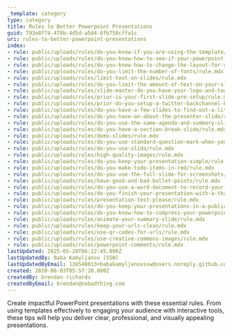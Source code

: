 ```yaml
---
_template: category
type: category
title: Rules to Better Powerpoint Presentations
guid: 793e8f74-478b-4d5d-a5d4-8fb750cffa1c
uri: rules-to-better-powerpoint-presentations
index:
- rule: public/uploads/rules/do-you-know-if-you-are-using-the-template/rule.mdx
- rule: public/uploads/rules/do-you-know-how-to-see-if-your-powerpoint-is-using-the-latest-template/rule.mdx
- rule: public/uploads/rules/do-you-know-how-to-change-the-layout-for-your-slides/rule.mdx
- rule: public/uploads/rules/do-you-limit-the-number-of-fonts/rule.mdx
- rule: public/uploads/rules/limit-text-on-slides/rule.mdx
- rule: public/uploads/rules/do-you-limit-the-amount-of-text-on-your-slides/rule.mdx
- rule: public/uploads/rules/slide-master-do-you-have-your-logo-and-tag-line-at-the-bottom/rule.mdx
- rule: public/uploads/rules/prior-is-your-first-slide-pre-setup/rule.mdx
- rule: public/uploads/rules/prior-do-you-setup-a-twitter-backchannel-beforehand/rule.mdx
- rule: public/uploads/rules/do-you-have-a-few-slides-to-find-out-a-little-bit-about-who-is-in-your-audience/rule.mdx
- rule: public/uploads/rules/do-you-have-an-about-the-presenter-slide/rule.mdx
- rule: public/uploads/rules/do-you-use-the-same-agenda-and-summary-slide/rule.mdx
- rule: public/uploads/rules/do-you-have-a-section-break-slide/rule.mdx
- rule: public/uploads/rules/demo-slides/rule.mdx
- rule: public/uploads/rules/do-you-use-standard-question-mark-when-you-are-going-to-ask-the-audience-something/rule.mdx
- rule: public/uploads/rules/do-you-use-slido/rule.mdx
- rule: public/uploads/rules/high-quality-images/rule.mdx
- rule: public/uploads/rules/do-you-keep-your-presentation-simple/rule.mdx
- rule: public/uploads/rules/do-you-make-todo-items-in-red/rule.mdx
- rule: public/uploads/rules/do-you-use-the-full-slide-for-screenshots/rule.mdx
- rule: public/uploads/rules/have-good-and-bad-bullet-points/rule.mdx
- rule: public/uploads/rules/do-you-use-a-word-document-to-record-your-audiences-questions-and-answers/rule.mdx
- rule: public/uploads/rules/do-you-finish-your-presentation-with-a-thank-you-slide/rule.mdx
- rule: public/uploads/rules/presentation-test-please/rule.mdx
- rule: public/uploads/rules/do-you-keep-your-presentations-in-a-public-location/rule.mdx
- rule: public/uploads/rules/do-you-know-how-to-compress-your-powerpoint/rule.mdx
- rule: public/uploads/rules/animate-your-summary-slide/rule.mdx
- rule: public/uploads/rules/keep-your-urls-clean/rule.mdx
- rule: public/uploads/rules/use-qr-codes-for-urls/rule.mdx
- rule: public/uploads/rules/use-creative-commons-images/rule.mdx
- rule: public/uploads/rules/powerpoint-comments/rule.mdx
lastUpdated: 2025-05-20T06:12:45.000Z
lastUpdatedBy: Baba Kamyljanov [SSW]
lastUpdatedByEmail: 138548013+babakamyljanovssw@users.noreply.github.com
created: 2020-06-03T05:57:20.000Z
createdBy: brendan richards
createdByEmail: brendan@nobadthing.com
---
```


Create impactful PowerPoint presentations with these essential rules. From using templates effectively to engaging your audience with interactive tools, these tips will help you deliver clear, professional, and visually appealing presentations.
